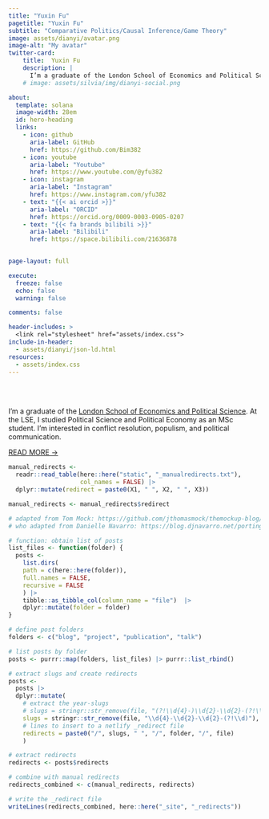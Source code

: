 ```yaml
---
title: "Yuxin Fu"
pagetitle: "Yuxin Fu"
subtitle: "Comparative Politics/Causal Inference/Game Theory"
image: assets/dianyi/avatar.png
image-alt: "My avatar"
twitter-card:
    title:  Yuxin Fu
    description: |
      I’m a graduate of the London School of Economics and Political Science. At the LSE, I studied Political Science and Political Economy as an MSc student. I’m interested in conflict resolution, populism, and political communication.
    # image: assets/silvia/img/dianyi-social.png

about:
  template: solana
  image-width: 28em
  id: hero-heading
  links:
    - icon: github
      aria-label: GitHub
      href: https://github.com/Bim382
    - icon: youtube
      aria-label: "Youtube"
      href: https://www.youtube.com/@yfu382
    - icon: instagram
      aria-label: "Instagram"
      href: https://www.instagram.com/yfu382
    - text: "{{< ai orcid >}}"
      aria-label: "ORCID"
      href: https://orcid.org/0009-0003-0905-0207
    - text: "{{< fa brands bilibili >}}"
      aria-label: "Bilibili"
      href: https://space.bilibili.com/21636878

      
page-layout: full

execute: 
  freeze: false
  echo: false
  warning: false

comments: false

header-includes: >
  <link rel="stylesheet" href="assets/index.css">
include-in-header: 
  - assets/dianyi/json-ld.html
resources:
  - assets/index.css
---
```


<br><br>


::: {#hero-heading}

I’m a graduate of the [London School of Economics and Political Science](https://www.lse.ac.uk/). At the LSE, I studied Political Science and Political Economy as an MSc student. I’m interested in conflict resolution, populism, and political communication.

[READ MORE &rarr;](/about){.about-links .subtitle}

:::
<!-- hero-heading -->

```r

manual_redirects <-
  readr::read_table(here::here("static", "_manualredirects.txt"),
                    col_names = FALSE) |> 
  dplyr::mutate(redirect = paste0(X1, " ", X2, " ", X3))

manual_redirects <- manual_redirects$redirect
```

```r

# adapted from Tom Mock: https://github.com/jthomasmock/themockup-blog/blob/master/index.qmd#L27C1-L48C4
# who adapted from Danielle Navarro: https://blog.djnavarro.net/porting-to-quarto/#netlify-redirects

# function: obtain list of posts
list_files <- function(folder) {
  posts <-
    list.dirs(
    path = c(here::here(folder)),
    full.names = FALSE,
    recursive = FALSE
    ) |> 
    tibble::as_tibble_col(column_name = "file")  |>
    dplyr::mutate(folder = folder)
}

# define post folders
folders <- c("blog", "project", "publication", "talk")

# list posts by folder
posts <- purrr::map(folders, list_files) |> purrr::list_rbind()

# extract slugs and create redirects
posts <- 
  posts |> 
  dplyr::mutate(
    # extract the year-slugs
    # slugs = stringr::str_remove(file, "(?!\\d{4}-)\\d{2}-\\d{2}-(?!\\d)"),
    slugs = stringr::str_remove(file, "\\d{4}-\\d{2}-\\d{2}-(?!\\d)"),
    # lines to insert to a netlify _redirect file
    redirects = paste0("/", slugs, " ", "/", folder, "/", file)
    )

# extract redirects
redirects <- posts$redirects

# combine with manual redirects
redirects_combined <- c(manual_redirects, redirects)

# write the _redirect file
writeLines(redirects_combined, here::here("_site", "_redirects"))
```